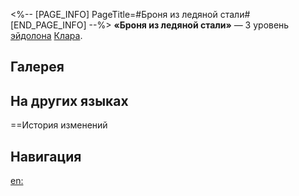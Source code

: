 <%-- [PAGE_INFO]
PageTitle=#Броня из ледяной стали#
[END_PAGE_INFO] --%>
{{Эйдолон Инфобокс
|Название         = Броня из ледяной стали
|Изображение      = Эйдолон Броня из ледяной стали.png
|Персонаж         = Клара
|Уровень          = 3
|Длительность     = 
|Описание         = Уровень навыка повышается на 2, максимальный уровень - 15. Уровень базовой атаки повышается на 1, максимальный уровень - 10.
|Свойство1        = 
|Масштабирование1 = 
}}
'''«Броня из ледяной стали»''' — 3 уровень [[эйдолон]]а [[Клара]].

==Галерея==
{{Галерея|position=left|captionalign=center
|Персонаж Клара Эйдолон 3.png|Осколок Эйдолона
}}

==На других языках==
{{На других языках
|en   = Cold Steel Armor
|zhs  = 冰冷的钢甲
|zht  = 冰冷的鋼甲
|ja   = {{Rubi|冷徹|れいてつ}}な{{Rubi|鉄甲|てっこう}}
|ko   = 차가운 강철 갑옷
|es   = Armadura de frío acero
|fr   = Armure d'acier froid
|ru   = Броня из ледяной стали
|th   = Cold Steel Armor
|vi   = Giáp Thép Băng Giá
|de   = Rüstung aus kaltem Stahl
|id   = Cold Steel Armor
|pt   = Armadura de Aço Fria
}}

==История изменений
{{История изменений|3.5}}

==Навигация==
{{Навык Навбокс|Клара}}

[[en:]]
